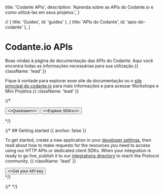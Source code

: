 
  title: 'Codante APIs',
  description:
    'Aprenda sobre as APIs do Codante.io e como utilizá-las em seus projetos.',
}

  // { title: 'Guides', id: 'guides' },
  { title: 'APIs do Codante', id: 'apis-do-codante' },
]

<HeroPattern />

# Codante.io APIs

Boas vindas à página de documentação das APIs do Codante. Aqui você encontra todas as informações necessárias para sua utilização.{{ className: 'lead' }}

Fique à vontade para explorar esse site da documentação ou o <a href="https://codante.io" target='_blank'>site principal do codante.io</a> para mais informações e para acessar Workshops e Mini Projetos.{{ className: 'lead' }}

{/* <div className="not-prose mb-16 mt-6 flex gap-3">
  <Button href="/quickstart" arrow="right">
    <>Quickstart</>
  </Button>
  <Button href="/sdks" variant="outline">
    <>Explore SDKs</>
  </Button>
</div> */}

{/* ## Getting started {{ anchor: false }}

To get started, create a new application in your [developer settings](#), then read about how to make requests for the resources you need to access using our HTTP APIs or dedicated client SDKs. When your integration is ready to go live, publish it to our [integrations directory](#) to reach the Protocol community. {{ className: 'lead' }}

<div className="not-prose">
  <Button href="/sdks" variant="text" arrow="right">
    <>Get your API key</>
  </Button>
</div> */}

{/* <Guides /> */}

<Resources />
